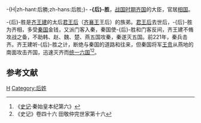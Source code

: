 -{H|zh-hant:后勝;zh-hans:后胜;}-
'''-{后}-胜'''，[[战国时期|战国时期]][[齐国|齐国]]的大臣，官居[[相国|相国]]。

-{后}-胜是[[齐王建|齐王建]]的太后[[君王后|君王后]]（[[齐襄王|齐襄王]]王后）的族弟。[[君王后|君王后]]去世后，-{后}-胜为齐相，多受[[秦国|秦国]]金钱，又派门客入秦，秦国使-{后}-胜和门客反间，齐王建不脩攻战之备，不助韩、赵、魏、楚、燕五国攻秦，秦遂灭五国。前221年，秦兵击齐。齐王建听-{后}-胜之计，断绝与秦国的道路和往来，但秦国将军[[王贲|王贲]]从燕地的南面攻击齐国，迅速灭齐而[[统一六国|统一六国]]<ref>《[[史记|史记]]·秦始皇本纪第六》</ref><ref>《史记》卷四十六 田敬仲完世家第十六</ref>。

==参考文献==
{{Reflist}}

[[Category:田齐官员|H]]
[[Category:后姓|Category:后姓]]